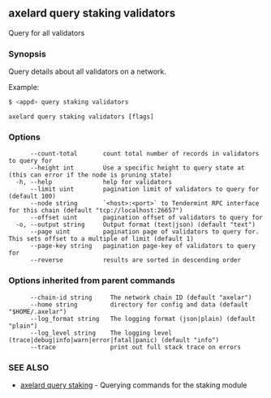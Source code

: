 ## axelard query staking validators

Query for all validators

### Synopsis

Query details about all validators on a network.

Example:

```bash
$ <appd> query staking validators
```

```
axelard query staking validators [flags]
```

### Options

```
      --count-total       count total number of records in validators to query for
      --height int        Use a specific height to query state at (this can error if the node is pruning state)
  -h, --help              help for validators
      --limit uint        pagination limit of validators to query for (default 100)
      --node string       `<host>:<port>` to Tendermint RPC interface for this chain (default "tcp://localhost:26657")
      --offset uint       pagination offset of validators to query for
  -o, --output string     Output format (text|json) (default "text")
      --page uint         pagination page of validators to query for. This sets offset to a multiple of limit (default 1)
      --page-key string   pagination page-key of validators to query for
      --reverse           results are sorted in descending order
```

### Options inherited from parent commands

```
      --chain-id string     The network chain ID (default "axelar")
      --home string         directory for config and data (default "$HOME/.axelar")
      --log_format string   The logging format (json|plain) (default "plain")
      --log_level string    The logging level (trace|debug|info|warn|error|fatal|panic) (default "info")
      --trace               print out full stack trace on errors
```

### SEE ALSO

- [axelard query staking](/cli-docs/v0_32_0/axelard_query_staking) - Querying commands for the staking module

